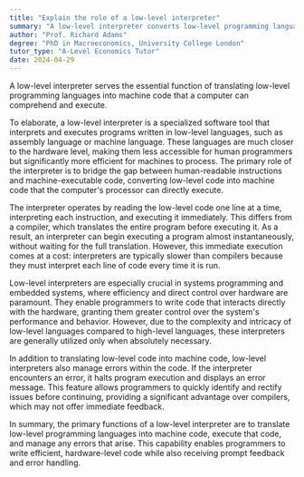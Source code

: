 ```yaml
---
title: "Explain the role of a low-level interpreter"
summary: "A low-level interpreter converts low-level programming languages into machine code, enabling computers to understand and execute the instructions effectively."
author: "Prof. Richard Adams"
degree: "PhD in Macroeconomics, University College London"
tutor_type: "A-Level Economics Tutor"
date: 2024-04-29
---
```


A low-level interpreter serves the essential function of translating low-level programming languages into machine code that a computer can comprehend and execute.

To elaborate, a low-level interpreter is a specialized software tool that interprets and executes programs written in low-level languages, such as assembly language or machine language. These languages are much closer to the hardware level, making them less accessible for human programmers but significantly more efficient for machines to process. The primary role of the interpreter is to bridge the gap between human-readable instructions and machine-executable code, converting low-level code into machine code that the computer's processor can directly execute.

The interpreter operates by reading the low-level code one line at a time, interpreting each instruction, and executing it immediately. This differs from a compiler, which translates the entire program before executing it. As a result, an interpreter can begin executing a program almost instantaneously, without waiting for the full translation. However, this immediate execution comes at a cost: interpreters are typically slower than compilers because they must interpret each line of code every time it is run.

Low-level interpreters are especially crucial in systems programming and embedded systems, where efficiency and direct control over hardware are paramount. They enable programmers to write code that interacts directly with the hardware, granting them greater control over the system's performance and behavior. However, due to the complexity and intricacy of low-level languages compared to high-level languages, these interpreters are generally utilized only when absolutely necessary.

In addition to translating low-level code into machine code, low-level interpreters also manage errors within the code. If the interpreter encounters an error, it halts program execution and displays an error message. This feature allows programmers to quickly identify and rectify issues before continuing, providing a significant advantage over compilers, which may not offer immediate feedback.

In summary, the primary functions of a low-level interpreter are to translate low-level programming languages into machine code, execute that code, and manage any errors that arise. This capability enables programmers to write efficient, hardware-level code while also receiving prompt feedback and error handling.
    